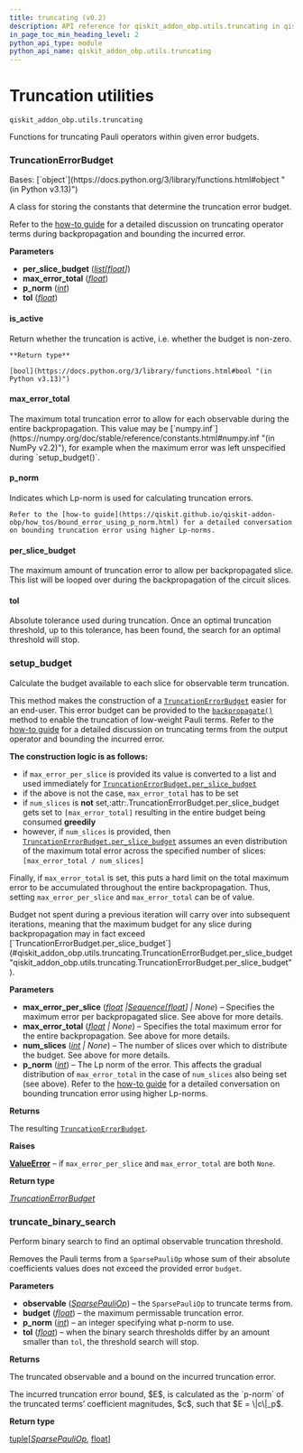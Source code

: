 ```yaml
---
title: truncating (v0.2)
description: API reference for qiskit_addon_obp.utils.truncating in qiskit-addon-obp v0.2
in_page_toc_min_heading_level: 2
python_api_type: module
python_api_name: qiskit_addon_obp.utils.truncating
---
```


<span id="module-qiskit_addon_obp.utils.truncating" />

<span id="truncation-utilities-qiskit-addon-obp-utils-truncating" />

# Truncation utilities

`qiskit_addon_obp.utils.truncating`

Functions for truncating Pauli operators within given error budgets.

### TruncationErrorBudget

<Class id="qiskit_addon_obp.utils.truncating.TruncationErrorBudget" github="https://github.com/Qiskit/qiskit-addon-obp/tree/stable/0.2/qiskit_addon_obp/utils/truncating.py#L25-L58" signature="TruncationErrorBudget(per_slice_budget=<factory>, max_error_total=0.0, p_norm=1, tol=1e-08)" modifiers="class">
  Bases: [`object`](https://docs.python.org/3/library/functions.html#object "(in Python v3.13)")

  A class for storing the constants that determine the truncation error budget.

  Refer to the [how-to guide](https://qiskit.github.io/qiskit-addon-obp/how_tos/truncate_operator_terms.html) for a detailed discussion on truncating operator terms during backpropagation and bounding the incurred error.

  **Parameters**

  *   **per\_slice\_budget** ([*list*](https://docs.python.org/3/library/stdtypes.html#list "(in Python v3.13)")*\[*[*float*](https://docs.python.org/3/library/functions.html#float "(in Python v3.13)")*]*)
  *   **max\_error\_total** ([*float*](https://docs.python.org/3/library/functions.html#float "(in Python v3.13)"))
  *   **p\_norm** ([*int*](https://docs.python.org/3/library/functions.html#int "(in Python v3.13)"))
  *   **tol** ([*float*](https://docs.python.org/3/library/functions.html#float "(in Python v3.13)"))

  #### is\_active

  <Function id="qiskit_addon_obp.utils.truncating.TruncationErrorBudget.is_active" github="https://github.com/Qiskit/qiskit-addon-obp/tree/stable/0.2/qiskit_addon_obp/utils/truncating.py#L56-L58" signature="is_active()">
    Return whether the truncation is active, i.e. whether the budget is non-zero.

    **Return type**

    [bool](https://docs.python.org/3/library/functions.html#bool "(in Python v3.13)")
  </Function>

  #### max\_error\_total

  <Attribute id="qiskit_addon_obp.utils.truncating.TruncationErrorBudget.max_error_total" attributeTypeHint="float" attributeValue="0.0">
    The maximum total truncation error to allow for each observable during the entire backpropagation. This value may be [`numpy.inf`](https://numpy.org/doc/stable/reference/constants.html#numpy.inf "(in NumPy v2.2)"), for example when the maximum error was left unspecified during `setup_budget()`.
  </Attribute>

  #### p\_norm

  <Attribute id="qiskit_addon_obp.utils.truncating.TruncationErrorBudget.p_norm" attributeTypeHint="int" attributeValue="1">
    Indicates which Lp-norm is used for calculating truncation errors.

    Refer to the [how-to guide](https://qiskit.github.io/qiskit-addon-obp/how_tos/bound_error_using_p_norm.html) for a detailed conversation on bounding truncation error using higher Lp-norms.
  </Attribute>

  #### per\_slice\_budget

  <Attribute id="qiskit_addon_obp.utils.truncating.TruncationErrorBudget.per_slice_budget" attributeTypeHint="list[float]">
    The maximum amount of truncation error to allow per backpropagated slice. This list will be looped over during the backpropagation of the circuit slices.
  </Attribute>

  #### tol

  <Attribute id="qiskit_addon_obp.utils.truncating.TruncationErrorBudget.tol" attributeTypeHint="float" attributeValue="1e-08">
    Absolute tolerance used during truncation. Once an optimal truncation threshold, up to this tolerance, has been found, the search for an optimal threshold will stop.
  </Attribute>
</Class>

### setup\_budget

<Function id="qiskit_addon_obp.utils.truncating.setup_budget" github="https://github.com/Qiskit/qiskit-addon-obp/tree/stable/0.2/qiskit_addon_obp/utils/truncating.py#L61-L141" signature="setup_budget(*, max_error_per_slice=None, max_error_total=None, num_slices=None, p_norm=1)">
  Calculate the budget available to each slice for observable term truncation.

  This method makes the construction of a [`TruncationErrorBudget`](#qiskit_addon_obp.utils.truncating.TruncationErrorBudget "qiskit_addon_obp.utils.truncating.TruncationErrorBudget") easier for an end-user. This error budget can be provided to the [`backpropagate()`](qiskit-addon-obp#backpropagate "qiskit_addon_obp.backpropagate") method to enable the truncation of low-weight Pauli terms. Refer to the [how-to guide](https://qiskit.github.io/qiskit-addon-obp/how_tos/truncate_operator_terms.html) for a detailed discussion on truncating terms from the output operator and bounding the incurred error.

  **The construction logic is as follows:**

  *   if `max_error_per_slice` is provided its value is converted to a list and used immediately for [`TruncationErrorBudget.per_slice_budget`](#qiskit_addon_obp.utils.truncating.TruncationErrorBudget.per_slice_budget "qiskit_addon_obp.utils.truncating.TruncationErrorBudget.per_slice_budget")
  *   if the above is not the case, `max_error_total` has to be set
  *   if `num_slices` is **not** set,:attr:.TruncationErrorBudget.per\_slice\_budget gets set to `[max_error_total]` resulting in the entire budget being consumed **greedily**
  *   however, if `num_slices` is provided, then [`TruncationErrorBudget.per_slice_budget`](#qiskit_addon_obp.utils.truncating.TruncationErrorBudget.per_slice_budget "qiskit_addon_obp.utils.truncating.TruncationErrorBudget.per_slice_budget") assumes an even distribution of the maximum total error across the specified number of slices: `[max_error_total / num_slices]`

  Finally, if `max_error_total` is set, this puts a hard limit on the total maximum error to be accumulated throughout the entire backpropagation. Thus, setting `max_error_per_slice` and `max_error_total` can be of value.

  <Admonition title="Note" type="note">
    Budget not spent during a previous iteration will carry over into subsequent iterations, meaning that the maximum budget for any slice during backpropagation may in fact exceed [`TruncationErrorBudget.per_slice_budget`](#qiskit_addon_obp.utils.truncating.TruncationErrorBudget.per_slice_budget "qiskit_addon_obp.utils.truncating.TruncationErrorBudget.per_slice_budget").
  </Admonition>

  **Parameters**

  *   **max\_error\_per\_slice** ([*float*](https://docs.python.org/3/library/functions.html#float "(in Python v3.13)")  *|*[*Sequence*](https://docs.python.org/3/library/collections.abc.html#collections.abc.Sequence "(in Python v3.13)")*\[*[*float*](https://docs.python.org/3/library/functions.html#float "(in Python v3.13)")*] | None*) – Specifies the maximum error per backpropagated slice. See above for more details.
  *   **max\_error\_total** ([*float*](https://docs.python.org/3/library/functions.html#float "(in Python v3.13)") *| None*) – Specifies the total maximum error for the entire backpropagation. See above for more details.
  *   **num\_slices** ([*int*](https://docs.python.org/3/library/functions.html#int "(in Python v3.13)") *| None*) – The number of slices over which to distribute the budget. See above for more details.
  *   **p\_norm** ([*int*](https://docs.python.org/3/library/functions.html#int "(in Python v3.13)")) – The Lp norm of the error. This affects the gradual distribution of `max_error_total` in the case of `num_slices` also being set (see above). Refer to the [how-to guide](https://qiskit.github.io/qiskit-addon-obp/how_tos/bound_error_using_p_norm.html) for a detailed conversation on bounding truncation error using higher Lp-norms.

  **Returns**

  The resulting [`TruncationErrorBudget`](#qiskit_addon_obp.utils.truncating.TruncationErrorBudget "qiskit_addon_obp.utils.truncating.TruncationErrorBudget").

  **Raises**

  [**ValueError**](https://docs.python.org/3/library/exceptions.html#ValueError "(in Python v3.13)") – if `max_error_per_slice` and `max_error_total` are both `None`.

  **Return type**

  [*TruncationErrorBudget*](#qiskit_addon_obp.utils.truncating.TruncationErrorBudget "qiskit_addon_obp.utils.truncating.TruncationErrorBudget")
</Function>

### truncate\_binary\_search

<Function id="qiskit_addon_obp.utils.truncating.truncate_binary_search" github="https://github.com/Qiskit/qiskit-addon-obp/tree/stable/0.2/qiskit_addon_obp/utils/truncating.py#L144-L204" signature="truncate_binary_search(observable, budget, *, p_norm=1, tol=1e-08)">
  Perform binary search to find an optimal observable truncation threshold.

  Removes the Pauli terms from a `SparsePauliOp` whose sum of their absolute coefficients values does not exceed the provided error `budget`.

  **Parameters**

  *   **observable** ([*SparsePauliOp*](/docs/api/qiskit/qiskit.quantum_info.SparsePauliOp "(in Qiskit v1.4)")) – the `SparsePauliOp` to truncate terms from.
  *   **budget** ([*float*](https://docs.python.org/3/library/functions.html#float "(in Python v3.13)")) – the maximum permissable truncation error.
  *   **p\_norm** ([*int*](https://docs.python.org/3/library/functions.html#int "(in Python v3.13)")) – an integer specifying what p-norm to use.
  *   **tol** ([*float*](https://docs.python.org/3/library/functions.html#float "(in Python v3.13)")) – when the binary search thresholds differ by an amount smaller than `tol`, the threshold search will stop.

  **Returns**

  The truncated observable and a bound on the incurred truncation error.

  <Admonition title="Note" type="note">
    The incurred truncation error bound, $E$, is calculated as the `p-norm` of the truncated terms’ coefficient magnitudes, $c$, such that $E = \|c\|_p$.
  </Admonition>

  **Return type**

  [tuple](https://docs.python.org/3/library/stdtypes.html#tuple "(in Python v3.13)")\[[*SparsePauliOp*](/docs/api/qiskit/qiskit.quantum_info.SparsePauliOp "(in Qiskit v1.4)"), [float](https://docs.python.org/3/library/functions.html#float "(in Python v3.13)")]
</Function>

